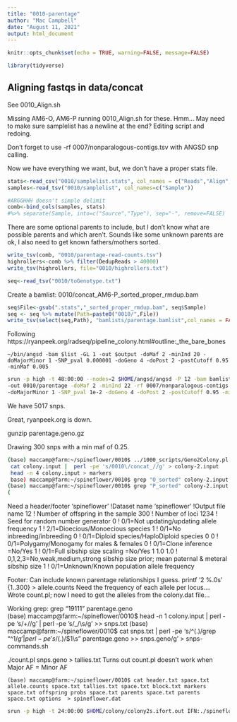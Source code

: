 ```yaml
---
title: "0010-parentage"
author: "Mac Campbell"
date: "August 11, 2021"
output: html_document
---
```


```r
knitr::opts_chunk$set(echo = TRUE, warning=FALSE, message=FALSE)
```

```r
library(tidyverse)
```

## Aligning fastqs in data/concat

See 0010_Align.sh     

Missing AM6-O, AM6-P running 0010_Align.sh for these. Hmm... May need to make sure samplelist has a newline at the end?
Editing script and redoing.      

Don't forget to use -rf 0007/nonparalogous-contigs.tsv with ANGSD snp calling.

Now we have everything we want, but, we don't have a proper stats file.



```r
stats<-read_csv("0010/samplelist.stats", col_names = c("Reads","Align","DedupReads"))
samples<-read_tsv("0010/samplelist", col_names=c("Sample"))

#ARGGHHH doesn't simple delimit
comb<-bind_cols(samples, stats) 
#%>% separate(Sample, into=c("Source","Type"), sep="-", remove=FALSE)
```


There are some optional parents to include, but I don't know what are possible parents and which aren't. Sounds like some unknown parents are ok, I also need to get known fathers/mothers sorted.

```r
write_tsv(comb, "0010/parentage-read-counts.tsv")
highrollers<-comb %>% filter(DedupReads > 40000)
write_tsv(highrollers, file="0010/highrollers.txt")
```

```r
seq<-read_tsv("0010/toGenotype.txt")
```

Create a bamlist: 0010/concat_AM6-P_sorted_proper_rmdup.bam

```r
seq$File<-gsub(".stats","_sorted_proper_rmdup.bam", seq$Sample)
seq <- seq %>% mutate(Path=paste0("0010/",File))
write_tsv(select(seq,Path), "bamlists/parentage.bamlist",col_names = FALSE)
```


Following https://ryanpeek.org/radseq/pipeline_colony.html#outline:_the_bare_bones     

`~/bin/angsd -bam $list -GL 1 -out $output -doMaf 2 -minInd 20 -doMajorMinor 1 -SNP_pval 0.000001 -doGeno 4 -doPost 2 -postCutoff 0.95 -minMaf 0.005`

```sh
srun -p high -t 48:00:00 --nodes=2 $HOME/angsd/angsd -P 12 -bam bamlists/parentage.bamlist -GL 1 \
-out 0010/parentage -doMaf 2 -minInd 22 -rf 0007/nonparalogous-contigs.tsv \
-doMajorMinor 1 -SNP_pval 1e-2 -doGeno 4 -doPost 2 -postCutoff 0.95 -minMaf 0.005 -minMapQ 10 -minQ 20 > 0010/parentage.stdout 2> 0010/parentage.stderr &
```

We have 5017 snps.

Great, ryanpeek.org is down.    

gunzip parentage.geno.gz

Drawing 300 snps with a min maf of 0.25.
```sh
(base) maccamp@farm:~/spineflower/0010$ ../1000_scripts/Geno2Colony.pl  parentage.geno ../bamlists/parentage.bamlist > colony.input
 cat colony.input |  perl -pe 's/0010\/concat_//g' > colony-2.input
 head -n 4 colony.input > markers
 base) maccamp@farm:~/spineflower/0010$ grep "O_sorted" colony-2.input  >offspring
(base) maccamp@farm:~/spineflower/0010$ grep "P_sorted" colony-2.input  >parents
(
```

Need a header/footer
'spineflower'  !Dataset name
'spineflower'  !Output file name
12          ! Number of offspring in the sample
300           ! Number of loci
1234        ! Seed for random number generator
0           ! 0/1=Not updating/updating allele frequency
1           ! 2/1=Dioecious/Monoecious species
1           ! 0/1=No inbreeding/inbreeding
0           ! 0/1=Diploid species/HaploDiploid species
0  0        ! 0/1=Polygamy/Monogamy for males & females
0           ! 0/1=Clone inference =No/Yes
1           ! 0/1=Full sibship size scaling =No/Yes
1 1.0 1.0   ! 0,1,2,3=No,weak,medium,strong sibship size prior; mean paternal & meteral sibship size
1           ! 0/1=Unknown/Known population allele frequency

Footer: Can include known parentage relationships I guess.
printf '2 %.0s' {1..300} > allele.counts
Need the frequency of each allele per locus.... 
Wrote count.pl; now I need to get the alleles from the colony.dat file...

Working grep: grep "19111\s351"  parentage.geno     
(base) maccamp@farm:~/spineflower/0010$ head -n 1 colony.input | perl -pe 's/\s+/\n/g' | perl -pe 's/_/\\s/g' >> snps.txt
(base) maccamp@farm:~/spineflower/0010$ cat snps.txt | perl -pe 's/^(.)/grep "^$1/g' | perl -pe 's/(.)$/$1\\s" parentage.geno >> snps.geno/g' > snps-commands.sh

./count.pl snps.geno > tallies.txt
Turns out count.pl doesn't work when Major AF = Minor AF

  `(base) maccamp@farm:~/spineflower/0010$ cat header.txt space.txt allele.counts space.txt tallies.txt space.txt block.txt markers space.txt offspring probs space.txt parents space.txt parents space.txt options  > spineflower.dat`    

```sh
srun -p high -t 24:00:00 $HOME/colony/colony2s.ifort.out IFN:./spineflower.dat > colony-program.out 2> colony-program.stderr &
```

